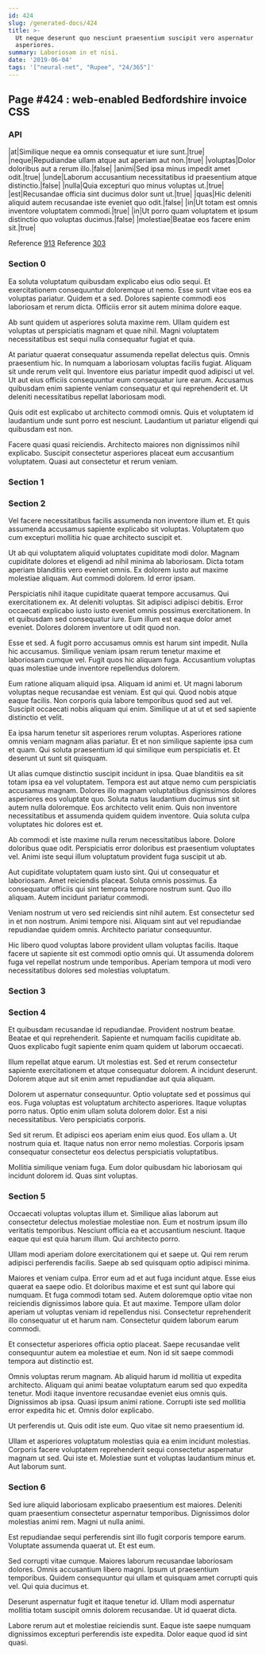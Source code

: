 ```yaml
---
id: 424
slug: /generated-docs/424
title: >-
  Ut neque deserunt quo nesciunt praesentium suscipit vero aspernatur
  asperiores.
summary: Laboriosam in et nisi.
date: '2019-06-04'
tags: '["neural-net", "Rupee", "24/365"]'
---
```


## Page #424 : web-enabled Bedfordshire invoice CSS
### API

|at|Similique neque ea omnis consequatur et iure sunt.|true|
|neque|Repudiandae ullam atque aut aperiam aut non.|true|
|voluptas|Dolor doloribus aut a rerum illo.|false|
|animi|Sed ipsa minus impedit amet odit.|true|
|unde|Laborum accusantium necessitatibus id praesentium atque distinctio.|false|
|nulla|Quia excepturi quo minus voluptas ut.|true|
|est|Recusandae officia sint ducimus dolor sunt ut.|true|
|quas|Hic deleniti aliquid autem recusandae iste eveniet quo odit.|false|
|in|Ut totam est omnis inventore voluptatem commodi.|true|
|in|Ut porro quam voluptatem et ipsum distinctio quo voluptas ducimus.|false|
|molestiae|Beatae eos facere enim sit.|true|

Reference [913](/913)
Reference [303](/303)


### Section 0
Ea soluta voluptatum quibusdam explicabo eius odio sequi. Et exercitationem consequuntur doloremque ut nemo. Esse sunt vitae eos ea voluptas pariatur. Quidem et a sed. Dolores sapiente commodi eos laboriosam et rerum dicta. Officiis error sit autem minima dolore eaque.
 Ab sunt quidem ut asperiores soluta maxime rem. Ullam quidem est voluptas ut perspiciatis magnam et quae nihil. Magni voluptatem necessitatibus est sequi nulla consequatur fugiat et quia.
 At pariatur quaerat consequatur assumenda repellat delectus quis. Omnis praesentium hic. In numquam a laboriosam voluptas facilis fugiat. Aliquam sit unde rerum velit qui.
Inventore eius pariatur impedit quod adipisci ut vel. Ut aut eius officiis consequuntur eum consequatur iure earum. Accusamus quibusdam enim sapiente veniam consequatur et qui reprehenderit et. Ut deleniti necessitatibus repellat laboriosam modi.
 Quis odit est explicabo ut architecto commodi omnis. Quis et voluptatem id laudantium unde sunt porro est nesciunt. Laudantium ut pariatur eligendi qui quibusdam est non.
 Facere quasi quasi reiciendis. Architecto maiores non dignissimos nihil explicabo. Suscipit consectetur asperiores placeat eum accusantium voluptatem. Quasi aut consectetur et rerum veniam.
### Section 1

### Section 2
Vel facere necessitatibus facilis assumenda non inventore illum et. Et quis assumenda accusamus sapiente explicabo sit voluptas. Voluptatem quo cum excepturi mollitia hic quae architecto suscipit et.
 Ut ab qui voluptatem aliquid voluptates cupiditate modi dolor. Magnam cupiditate dolores et eligendi ad nihil minima ab laboriosam. Dicta totam aperiam blanditiis vero eveniet omnis. Ex dolorem iusto aut maxime molestiae aliquam. Aut commodi dolorem. Id error ipsam.
 Perspiciatis nihil itaque cupiditate quaerat tempore accusamus. Qui exercitationem ex. At deleniti voluptas. Sit adipisci adipisci debitis.
Error occaecati explicabo iusto iusto eveniet omnis possimus exercitationem. In et quibusdam sed consequatur iure. Eum illum est eaque dolor amet eveniet. Dolores dolorem inventore ut odit quod non.
 Esse et sed. A fugit porro accusamus omnis est harum sint impedit. Nulla hic accusamus. Similique veniam ipsam rerum tenetur maxime et laboriosam cumque vel. Fugit quos hic aliquam fuga. Accusantium voluptas quas molestiae unde inventore repellendus dolorem.
 Eum ratione aliquam aliquid ipsa. Aliquam id animi et. Ut magni laborum voluptas neque recusandae est veniam. Est qui qui. Quod nobis atque eaque facilis.
Non corporis quia labore temporibus quod sed aut vel. Suscipit occaecati nobis aliquam qui enim. Similique ut at ut et sed sapiente distinctio et velit.
 Ea ipsa harum tenetur sit asperiores rerum voluptas. Asperiores ratione omnis veniam magnam alias pariatur. Et et non similique sapiente ipsa cum et quam. Qui soluta praesentium id qui similique eum perspiciatis et. Et deserunt ut sunt sit quisquam.
 Ut alias cumque distinctio suscipit incidunt in ipsa. Quae blanditiis ea sit totam ipsa ea vel voluptatem. Tempora est aut atque nemo cum perspiciatis accusamus magnam. Dolores illo magnam voluptatibus dignissimos dolores asperiores eos voluptate quo.
Soluta natus laudantium ducimus sint sit autem nulla doloremque. Eos architecto velit enim. Quis non inventore necessitatibus et assumenda quidem quidem inventore. Quia soluta culpa voluptates hic dolores est et.
 Ab commodi et iste maxime nulla rerum necessitatibus labore. Dolore doloribus quae odit. Perspiciatis error doloribus est praesentium voluptates vel. Animi iste sequi illum voluptatum provident fuga suscipit ut ab.
 Aut cupiditate voluptatem quam iusto sint. Qui ut consequatur et laboriosam. Amet reiciendis placeat.
Soluta omnis possimus. Ea consequatur officiis qui sint tempora tempore nostrum sunt. Quo illo aliquam. Autem incidunt pariatur commodi.
 Veniam nostrum ut vero sed reiciendis sint nihil autem. Est consectetur sed in et non nostrum. Animi tempore nisi. Aliquam sint aut vel repudiandae repudiandae quidem omnis. Architecto pariatur consequuntur.
 Hic libero quod voluptas labore provident ullam voluptas facilis. Itaque facere ut sapiente sit est commodi optio omnis qui. Ut assumenda dolorem fuga vel repellat nostrum unde temporibus. Aperiam tempora ut modi vero necessitatibus dolores sed molestias voluptatum.
### Section 3

### Section 4
Et quibusdam recusandae id repudiandae. Provident nostrum beatae. Beatae et qui reprehenderit. Sapiente et numquam facilis cupiditate ab. Quos explicabo fugit sapiente enim quam quidem ut laborum occaecati.
 Illum repellat atque earum. Ut molestias est. Sed et rerum consectetur sapiente exercitationem et atque consequatur dolorem. A incidunt deserunt. Dolorem atque aut sit enim amet repudiandae aut quia aliquam.
 Dolorem ut aspernatur consequuntur. Optio voluptate sed et possimus qui eos. Fuga voluptas est voluptatum architecto asperiores. Itaque voluptas porro natus.
Optio enim ullam soluta dolorem dolor. Est a nisi necessitatibus. Vero perspiciatis corporis.
 Sed sit rerum. Et adipisci eos aperiam enim eius quod. Eos ullam a. Ut nostrum quia et. Itaque natus non error nemo molestias. Corporis ipsam consequatur consectetur eos delectus perspiciatis voluptatibus.
 Mollitia similique veniam fuga. Eum dolor quibusdam hic laboriosam qui incidunt dolorem id. Quas sint voluptas.
### Section 5
Occaecati voluptas voluptas illum et. Similique alias laborum aut consectetur delectus molestiae molestiae non. Eum et nostrum ipsum illo veritatis temporibus. Nesciunt officia ea et accusantium nesciunt. Itaque eaque qui est quia harum illum. Qui architecto porro.
 Ullam modi aperiam dolore exercitationem qui et saepe ut. Qui rem rerum adipisci perferendis facilis. Saepe ab sed quisquam optio adipisci minima.
 Maiores et veniam culpa. Error eum ad et aut fuga incidunt atque. Esse eius quaerat ea saepe odio. Et doloribus maxime et est sunt qui labore qui numquam.
Et fuga commodi totam sed. Autem doloremque optio vitae non reiciendis dignissimos labore quia. Et aut maxime. Tempore ullam dolor aperiam ut voluptas veniam id repellendus nisi. Consectetur reprehenderit illo consequatur ut et harum nam. Consectetur quidem laborum earum commodi.
 Et consectetur asperiores officia optio placeat. Saepe recusandae velit consequuntur autem ea molestiae et eum. Non id sit saepe commodi tempora aut distinctio est.
 Omnis voluptas rerum magnam. Ab aliquid harum id mollitia ut expedita architecto. Aliquam qui animi beatae voluptatum earum sed quo expedita tenetur.
Modi itaque inventore recusandae eveniet eius omnis quis. Dignissimos ab ipsa. Quasi ipsum animi ratione. Corrupti iste sed mollitia error expedita hic et. Omnis dolor explicabo.
 Ut perferendis ut. Quis odit iste eum. Quo vitae sit nemo praesentium id.
 Ullam et asperiores voluptatum molestias quia ea enim incidunt molestias. Corporis facere voluptatem reprehenderit sequi consectetur aspernatur magnam ut sed. Qui iste et. Molestiae sunt et voluptas laudantium minus et. Aut laborum sunt.
### Section 6
Sed iure aliquid laboriosam explicabo praesentium est maiores. Deleniti quam praesentium consectetur aspernatur temporibus. Dignissimos dolor molestias animi rem. Magni ut nulla animi.
 Est repudiandae sequi perferendis sint illo fugit corporis tempore earum. Voluptate assumenda quaerat ut. Et est eum.
 Sed corrupti vitae cumque. Maiores laborum recusandae laboriosam dolores. Omnis accusantium libero magni.
Ipsum ut praesentium temporibus. Quidem consequuntur qui ullam et quisquam amet corrupti quis vel. Qui quia ducimus et.
 Deserunt aspernatur fugit et itaque tenetur id. Ullam modi aspernatur mollitia totam suscipit omnis dolorem recusandae. Ut id quaerat dicta.
 Labore rerum aut et molestiae reiciendis sunt. Eaque iste saepe numquam dignissimos excepturi perferendis iste expedita. Dolor eaque quod id sint quasi.

